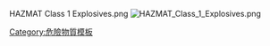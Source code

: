 HAZMAT Class 1 Explosives.png<noinclude>
[[File:HAZMAT Class 1 Explosives.png|thumb]]
[[Category:危險物質模板]]
</noinclude>